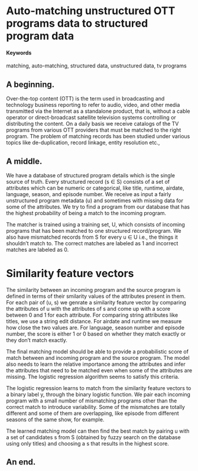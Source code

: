 # Auto-matching unstructured OTT programs data to structured program data {#auto-matching}

#### Keywords

matching, auto-matching, structured data, unstructured data, tv programs

## A beginning.

Over-the-top content (OTT) is the term used in broadcasting and technology business reporting to refer to audio, video, and other media transmitted via the Internet as a standalone product, that is, without a cable operator or direct-broadcast satellite television systems controlling or distributing the content. On a daily basis we receive catalogs of the TV programs from various OTT providers that must be matched to the right program. The problem of matching records has been studied under various topics like de-duplication, record linkage, entity resolution etc.,

## A middle.

We have a database of structured program details which is the single source of truth. Every structured record (s ∈ S) consists of a set of attributes which can be numeric or categorical, like title, runtime, airdate, language, season, and episode number. We receive as input a fairly unstructured program metadata (u) and sometimes with missing data for some of the attributes. We try to find a program from our database that has the highest probability of being a match to the incoming program.

The matcher is trained using a training set, U,  which consists of incoming programs that has been matched to one structured record/program. We also have mismatched records from S for every u ∈ U i.e., the things it shouldn't match to. The correct matches are labeled as 1 and incorrect matches are labeled as 0.

# Similarity feature vectors

The similarity between an incoming program and the source program is defined in terms of their smilarity values of the attributes present in them. For each pair of (u, s) we genrate a similarity feature vector by comparing the attributes of u with the attributes of s and come up with a score between 0 and 1 for each attribute. For comparing string attributes like titles, we use a string edit distance. For airdate and runtime we measure how close the two values are. For language, season number and episode number, the score is either 1 or 0 based on whether they match exactly or they don't match exactly. 

The final matching model should be able to provide a probabilistic score of match between and incoming program and the source program. The model also needs to learn the relative importance among the attributes and infer the attributes that need to be matched even when some of the attributes are missing. The logistic regression algorithm seems to satisfy this criteria.

The logistic regression learns to match from the similarity feature vectors to a binary label y, through the binary logistic function. We pair each incoming program with a small number of mismatching programs other than the correct match to introduce variability. Some of the mismatches are totally different and some of them are overlapping, like episode from different seasons of the same show, for example.

The learned matching model can then find the best match by pairing u with a set of candidates s from S (obtained by fuzzy search on the database using only titles) and choosing a s that results in the highest score.

## An end.


